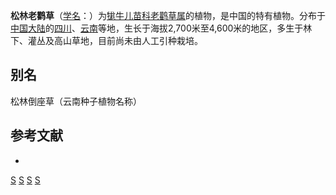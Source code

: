 {{Speciesbox 
| taxon = Geranium pinetorum
| authority = Hand.-Mazz.
}}
'''松林老鹳草'''（[[学名|学名]]：{{lang|la|''Geranium pinetorum''}}）为[[牻牛儿苗科|牻牛儿苗科]][[老鹳草属|老鹳草属]]的植物，是中国的特有植物。分布于[[中国大陆|中国大陆]]的[[四川|四川]]、[[云南|云南]]等地，生长于海拔2,700米至4,600米的地区，多生于林下、灌丛及高山草地，目前尚未由人工引种栽培。

== 别名 ==
松林倒座草（云南种子植物名称）

== 参考文献 ==
<div class="references-small">
* {{cite web| url =http://www.bioinfo.cn/db05/KmzwSpecies.php?action=view&id=9691| title =松林老鹳草| work =《中国高等植物数据库全库》| publisher =中国科学院微生物研究所| author =昆明植物研究所| accessdate =2009-02-24| deadurl =yes| archiveurl =https://web.archive.org/web/20160305022249/http://www.bioinfo.cn/db05/KmzwSpecies.php?action=view&id=9691| archivedate =2016-03-05}}
</div>
{{Taxonbar}}

[[Category:老鹳草属|S]]
[[Category:中國特有植物|S]]
[[Category:云南植物|S]]
[[Category:四川植物|S]]
{{plant-stub}}